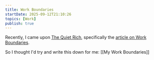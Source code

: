 ```yaml
---
title: Work Boundaries
startDate: 2025-09-12T21:10:26
topics: [Work]
publish: true
---
```


Recently, I came upon [The Quiet Rich](https://www.thequietrich.co/), specifically the [article on Work Boundaries](https://www.thequietrich.co/newsletter/rich-in-work-boundaries).

So I thought I'd try and write this down for me: [[My Work Boundaries]]
